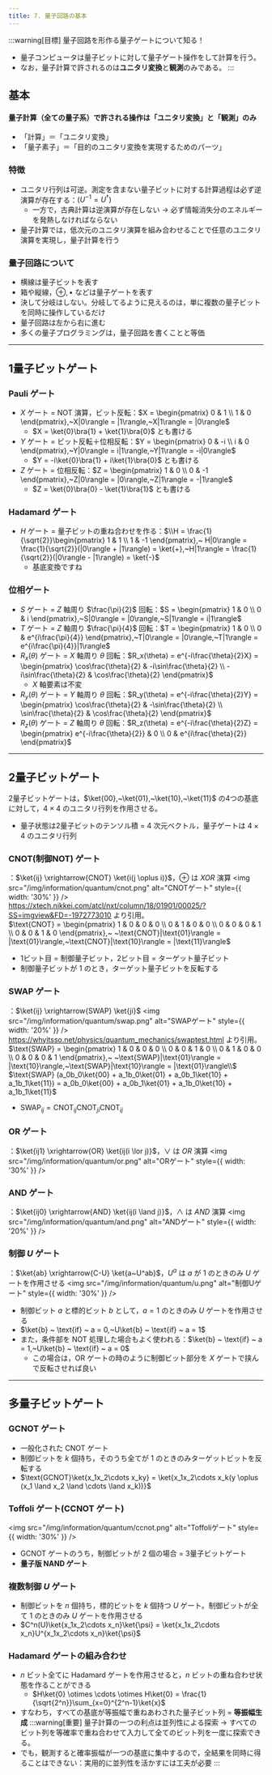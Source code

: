 ```yaml
---
title: 7. 量子回路の基本
---
```

:::warning[目標]
量子回路を形作る量子ゲートについて知る！
- 量子コンピュータは量子ビットに対して量子ゲート操作をして計算を行う。
- なお，量子計算で許されるのは**ユニタリ変換**と**観測**のみである。
:::

## 基本
#### **量子計算（全ての量子系）で許される操作は「ユニタリ変換」と「観測」のみ**
- 「計算」＝「ユニタリ変換」
- 「量子素子」＝「目的のユニタリ変換を実現するためのパーツ」
### 特徴
- ユニタリ行列は可逆。測定を含まない量子ビットに対する計算過程は必ず逆演算が存在する：$(U^{-1}=U^\dag)$
    - 一方で，古典計算は逆演算が存在しない $\to$ 必ず情報消失分のエネルギーを発熱しなければならない
- 量子計算では，低次元のユニタリ演算を組み合わせることで任意のユニタリ演算を実現し，量子計算を行う

### 量子回路について
- 横線は量子ビットを表す
- 箱や縦線，$\oplus, \bullet$ などは量子ゲートを表す
- 決して分岐はしない。分岐してるように見えるのは，単に複数の量子ビットを同時に操作しているだけ
- 量子回路は左から右に進む
- 多くの量子プログラミングは，量子回路を書くことと等価

---
## 1量子ビットゲート
### Pauli ゲート
- $X$ ゲート = NOT 演算，ビット反転：$X = \begin{pmatrix} 0 & 1 \\ 1 & 0 \end{pmatrix},~X|0\rangle = |1\rangle,~X|1\rangle = |0\rangle$
    - $X = \ket{0}\bra{1} + \ket{1}\bra{0}$ とも書ける
- $Y$ ゲート = ビット反転＋位相反転：$Y = \begin{pmatrix} 0 & -i \\ i & 0 \end{pmatrix},~Y|0\rangle = i|1\rangle,~Y|1\rangle = -i|0\rangle$
    - $Y = -i\ket{0}\bra{1} + i\ket{1}\bra{0}$ とも書ける
- $Z$ ゲート = 位相反転：$Z = \begin{pmatrix} 1 & 0 \\ 0 & -1 \end{pmatrix},~Z|0\rangle = |0\rangle,~Z|1\rangle = -|1\rangle$
    - $Z = \ket{0}\bra{0} - \ket{1}\bra{1}$ とも書ける

### Hadamard ゲート
- $H$ ゲート = 量子ビットの重ね合わせを作る：$\\H = \frac{1}{\sqrt{2}}\begin{pmatrix} 1 & 1 \\ 1 & -1 \end{pmatrix},~
H|0\rangle = \frac{1}{\sqrt{2}}(|0\rangle + |1\rangle) = \ket{+},~H|1\rangle = \frac{1}{\sqrt{2}}(|0\rangle - |1\rangle) = \ket{-}$
    - 基底変換ですね

### 位相ゲート
- $S$ ゲート = $Z$ 軸周り $\frac{\pi}{2}$ 回転：$S = \begin{pmatrix} 1 & 0 \\ 0 & i \end{pmatrix},~S|0\rangle = |0\rangle,~S|1\rangle = i|1\rangle$
- $T$ ゲート = $Z$ 軸周り $\frac{\pi}{4}$ 回転：$T = \begin{pmatrix} 1 & 0 \\ 0 & e^{i\frac{\pi}{4}} \end{pmatrix},~T|0\rangle = |0\rangle,~T|1\rangle = e^{i\frac{\pi}{4}}|1\rangle$
- $R_x(\theta)$ ゲート = $X$ 軸周り $\theta$ 回転：$R_x(\theta) = e^{-i\frac{\theta}{2}X} = \begin{pmatrix} \cos\frac{\theta}{2} & -i\sin\frac{\theta}{2} \\ -i\sin\frac{\theta}{2} & \cos\frac{\theta}{2} \end{pmatrix}$
    - $X$ 軸要素は不変
- $R_y(\theta)$ ゲート = $Y$ 軸周り $\theta$ 回転：$R_y(\theta) = e^{-i\frac{\theta}{2}Y} = \begin{pmatrix} \cos\frac{\theta}{2} & -\sin\frac{\theta}{2} \\ \sin\frac{\theta}{2} & \cos\frac{\theta}{2} \end{pmatrix}$
- $R_z(\theta)$ ゲート = $Z$ 軸周り $\theta$ 回転：$R_z(\theta) = e^{-i\frac{\theta}{2}Z} = \begin{pmatrix} e^{-i\frac{\theta}{2}} & 0 \\ 0 & e^{i\frac{\theta}{2}} \end{pmatrix}$
---
## 2量子ビットゲート
2量子ビットゲートは，$\ket{00},~\ket{01},~\ket{10},~\ket{11}$ の4つの基底に対して，$4\times4$ のユニタリ行列を作用させる。
- 量子状態は2量子ビットのテンソル積 = $4$ 次元ベクトル，量子ゲートは $4\times4$ のユニタリ行列

### CNOT(制御NOT) ゲート
：$\ket{ij} \xrightarrow{CNOT} \ket{i(j \oplus i)}$，$\oplus$ は $XOR$ 演算
<img src="/img/information/quantum/cnot.png" alt="CNOTゲート" style={{ width: '30%' }} />
https://xtech.nikkei.com/atcl/nxt/column/18/01901/00025/?SS=imgview&FD=-1972773010 より引用。   
$\text{CNOT} = \begin{pmatrix} 1 & 0 & 0 & 0 \\ 0 & 1 & 0 & 0 \\ 0 & 0 & 0 & 1 \\ 0 & 0 & 1 & 0 \end{pmatrix},~
~\text{CNOT}|\text{01}\rangle = |\text{01}\rangle,~\text{CNOT}|\text{10}\rangle = |\text{11}\rangle$
- 1ビット目 = 制御量子ビット，2ビット目 = ターゲット量子ビット
- 制御量子ビットが $1$ のとき，ターゲット量子ビットを反転する

### SWAP ゲート
：$\ket{ij} \xrightarrow{SWAP} \ket{ji}$
<img src="/img/information/quantum/swap.png" alt="SWAPゲート" style={{ width: '20%' }} />
https://whyitsso.net/physics/quantum_mechanics/swaptest.html より引用。  
$\text{SWAP} = \begin{pmatrix} 1 & 0 & 0 & 0 \\ 0 & 0 & 1 & 0 \\ 0 & 1 & 0 & 0 \\ 0 & 0 & 0 & 1 \end{pmatrix},~
~\text{SWAP}|\text{01}\rangle = |\text{10}\rangle,~\text{SWAP}|\text{10}\rangle = |\text{01}\rangle\\$
$\text{SWAP} (a_0b_0\ket{00} + a_1b_0\ket{01} + a_0b_1\ket{10} + a_1b_1\ket{11}) = a_0b_0\ket{00} + a_0b_1\ket{01} + a_1b_0\ket{10} + a_1b_1\ket{11}$
- $\text{SWAP}_{ij} = \text{CNOT}_{ij}\text{CNOT}_{ji}\text{CNOT}_{ij}$

### OR ゲート
：$\ket{ij1} \xrightarrow{OR} \ket{ij(i \lor j)}$，$\lor$ は $OR$ 演算
<img src="/img/information/quantum/or.png" alt="ORゲート" style={{ width: '30%' }} />

### AND ゲート
：$\ket{ij0} \xrightarrow{AND} \ket{ij(i \land j)}$，$\land$ は $AND$ 演算
<img src="/img/information/quantum/and.png" alt="ANDゲート" style={{ width: '20%' }} />

### 制御 $U$ ゲート
：$\ket{ab} \xrightarrow{C-U} \ket{a~U^ab}$，$U^a$ は $a$ が $1$ のときのみ $U$ ゲートを作用させる
<img src="/img/information/quantum/u.png" alt="制御Uゲート" style={{ width: '30%' }} />
- 制御ビット $a$ と標的ビット $b$ として，$a = 1$ のときのみ $U$ ゲートを作用させる
- $\ket{b} ~ \text{if} ~ a = 0,~U\ket{b} ~ \text{if} ~ a = 1$
- また，条件部を NOT 処理した場合もよく使われる：$\ket{b} ~ \text{if} ~ a = 1,~U\ket{b} ~ \text{if} ~ a = 0$
    - この場合は，OR ゲートの時のように制御ビット部分を $X$ ゲートで挟んで反転させれば良い

---
## 多量子ビットゲート
### GCNOT ゲート
- 一般化された CNOT ゲート
- 制御ビットを $k$ 個持ち，そのうち全てが $1$ のときのみターゲットビットを反転する
- $\text{GCNOT}\ket{x_1x_2\cdots x_ky} = \ket{x_1x_2\cdots x_k(y \oplus (x_1 \land x_2 \land \cdots \land x_k))}$

### Toffoli ゲート(CCNOT ゲート)
<img src="/img/information/quantum/ccnot.png" alt="Toffoliゲート" style={{ width: '30%' }} />
- GCNOT ゲートのうち，制御ビットが $2$ 個の場合 = 3量子ビットゲート
- **量子版 NAND ゲート**

### 複数制御 $U$ ゲート
- 制御ビットを $n$ 個持ち，標的ビットを $k$ 個持つ $U$ ゲート。制御ビットが全て $1$ のときのみ $U$ ゲートを作用させる
- $C^n(U)\ket{x_1x_2\cdots x_n}\ket{\psi} = \ket{x_1x_2\cdots x_n}U^{x_1x_2\cdots x_n}\ket{\psi}$

### Hadamard ゲートの組み合わせ
- $n$ ビット全てに Hadamard ゲートを作用させると，$n$ ビットの重ね合わせ状態を作ることができる
    - $H\ket{0} \otimes \cdots \otimes H\ket{0} = \frac{1}{\sqrt{2^n}}\sum_{x=0}^{2^n-1}\ket{x}$
- すなわち，すべての基底が等振幅で重ねあわされた量子ビット列 = **等振幅生成**
:::warning[重要]
量子計算の一つの利点は並列性による探索 $\to$ すべてのビット列を等確率で重ね合わせて入力して全てのビット列を一度に探索できる。
- でも，観測すると確率振幅が一つの基底に集中するので，全結果を同時に得ることはできない：実用的に並列性を活かすには工夫が必要
:::